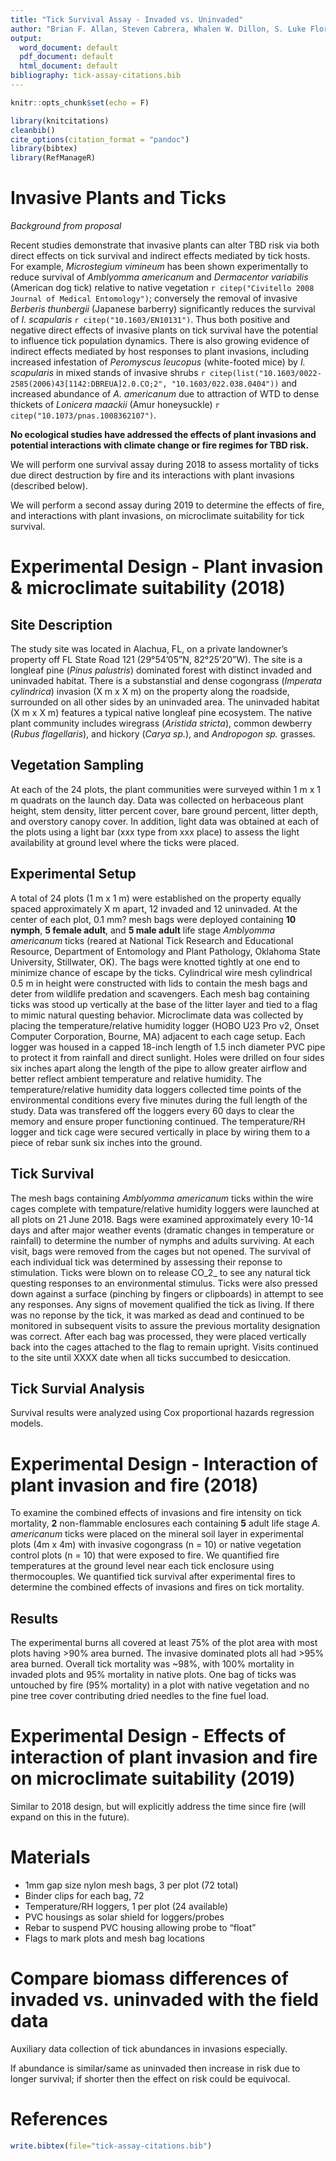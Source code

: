 ```yaml
---
title: "Tick Survival Assay - Invaded vs. Uninvaded"
author: "Brian F. Allan, Steven Cabrera, Whalen W. Dillon, S. Luke Flory, Allison Gardner, Drew T. Hiatt"
output:
  word_document: default
  pdf_document: default
  html_document: default
bibliography: tick-assay-citations.bib
---
```


```r

knitr::opts_chunk$set(echo = F)

```

```r

library(knitcitations)
cleanbib()   
cite_options(citation_format = "pandoc")
library(bibtex)
library(RefManageR)

```

# Invasive Plants and Ticks 

*Background from proposal*  

Recent studies demonstrate that invasive plants can alter TBD risk via both direct effects on tick survival and indirect effects mediated by tick hosts. For example, *Microstegium vimineum* has been shown experimentally to reduce survival of *Amblyomma americanum* and *Dermacentor variabilis* (American dog tick) relative to native vegetation `r citep("Civitello 2008 Journal of Medical Entomology")`; conversely the removal of invasive *Berberis thunbergii* (Japanese barberry) significantly reduces the survival of *I. scapularis* `r citep("10.1603/EN10131")`. Thus both positive and negative direct effects of invasive plants on tick survival have the potential to influence tick population dynamics. There is also growing evidence of indirect effects mediated by host responses to plant invasions, including increased infestation of *Peromyscus leucopus* (white-footed mice) by *I. scapularis* in mixed stands of invasive shrubs `r citep(list("10.1603/0022-2585(2006)43[1142:DBREUA]2.0.CO;2", "10.1603/022.038.0404"))` and increased abundance of *A. americanum* due to attraction of WTD to dense thickets of *Lonicera maackii* (Amur honeysuckle) `r citep("10.1073/pnas.1008362107")`.

**No ecological studies have addressed the effects of plant invasions and potential interactions with climate change or fire regimes for TBD risk.**

We will perform one survival assay during 2018 to assess mortality of ticks due direct destruction by fire and its interactions with plant invasions (described below).

We will perform a second assay during 2019 to determine the effects of fire, and interactions with plant invasions, on microclimate suitability for tick survival.


# Experimental Design - Plant invasion & microclimate suitability (2018)

## Site Description

The study site was located in Alachua, FL, on a private landowner's property off FL State Road 121 (29°54'05"N, 82°25'20"W). The site is a longleaf pine (*Pinus palustris*) dominated forest with distinct invaded and uninvaded habitat. There is a substanstial and dense cogongrass (*Imperata cylindrica*) invasion (X m x X m) on the property along the roadside, surrounded on all other sides by an uninvaded area. The uninvaded habitat (X m x X m) features a typical native longleaf pine ecosystem. The native plant community includes wiregrass (*Aristida stricta*), common dewberry (*Rubus flagellaris*), and hickory (*Carya sp.*), and *Andropogon sp.* grasses.

## Vegetation Sampling

At each of the 24 plots, the plant communities were surveyed within 1 m x 1 m quadrats on the launch day. Data was collected on herbaceous plant height, stem density, litter percent cover, bare ground percent, litter depth, and overstory canopy cover. In addition, light data was obtained at each of the plots using a light bar (xxx type from xxx place) to assess the light availability at ground level where the ticks were placed. 

## Experimental Setup

A total of 24 plots (1 m x 1 m) were established on the property equally spaced approximately X m apart, 12 invaded and 12 uninvaded. At the center of each plot, 0.1 mm? mesh bags were deployed containing **10 nymph**, **5 female adult**, and **5 male adult** life stage *Amblyomma americanum* ticks (reared at National Tick Research and Educational Resource, Department of Entomology and Plant Pathology, Oklahoma State University, Stillwater, OK). The bags were knotted tightly at one end to minimize chance of escape by the ticks. Cylindrical wire mesh cylindrical 0.5 m in height were constructed with lids to contain the mesh bags and deter from wildlife predation and scavengers. Each mesh bag containing ticks was stood up vertically at the base of the litter layer and tied to a flag to mimic natural questing behavior. Microclimate data was collected by placing the temperature/relative humidity logger (HOBO U23 Pro v2, Onset Computer Corporation, Bourne, MA) adjacent to each cage setup. Each logger was housed in a capped 18-inch length of 1.5 inch diameter PVC pipe to protect it from rainfall and direct sunlight. Holes were drilled on four sides six inches apart along the length of the pipe to allow greater airflow and better reflect ambient temperature and relative humidity. The temperature/relative humidity data loggers collected time points of the environmental conditions every five minutes during the full length of the study. Data was transfered off the loggers every 60 days to clear the memory and ensure proper functioning continued. The temperature/RH logger and tick cage were secured vertically in place by wiring them to a piece of rebar sunk six inches into the ground.

## Tick Survival

The mesh bags containing *Amblyomma americanum* ticks within the wire cages complete with tempature/relative humidity loggers were launched at all plots on 21 June 2018. Bags were examined approximately every 10-14 days and after major weather events (dramatic changes in temperature or rainfall) to determine the number of nymphs and adults surviving. At each visit, bags were removed from the cages but not opened. The survival of each individual tick was determined by assessing their reponse to stimulation. Ticks were blown on to release CO_2_ to see any natural tick questing responses to an environmental stimulus. Ticks were also pressed down against a surface (pinching by fingers or clipboards) in attempt to see any responses. Any signs of movement qualified the tick as living. If there was no reponse by the tick, it was marked as dead and continued to be monitored in subsequent visits to assure the previous mortality designation was correct. After each bag was processed, they were placed vertically back into the cages attached to the flag to remain upright. Visits continued to the site until XXXX date when all ticks succumbed to desiccation.

## Tick Survial Analysis

Survival results were analyzed using Cox proportional hazards regression models.


# Experimental Design - Interaction of plant invasion and fire (2018)

To examine the combined effects of invasions and fire intensity on tick mortality, **2** non-flammable enclosures each containing **5** adult life stage *A. americanum* ticks were placed on the mineral soil layer in experimental plots (4m x 4m) with invasive cogongrass (n = 10) or native vegetation control plots (n = 10) that were exposed to fire. We quantified fire temperatures at the ground level near each tick enclosure using thermocouples. We quantified tick survival after experimental fires to determine the combined effects of invasions and fires on tick mortality.

## Results

The experimental burns all covered at least 75% of the plot area with most plots having >90% area burned. The invasive dominated plots all had >95% area burned. Overall tick mortality was ~98%, with 100% mortality in invaded plots and 95% mortality in native plots. One bag of ticks was untouched by fire (95% mortality) in a plot with native vegetation and no pine tree cover contributing dried needles to the fine fuel load.


# Experimental Design - Effects of interaction of plant invasion and fire on microclimate suitability (2019)

Similar to 2018 design, but will explicitly address the time since fire (will expand on this in the future).

# Materials

- 1mm gap size nylon mesh bags, 3 per plot (72 total)
- Binder clips for each bag, 72
- Temperature/RH loggers, 1 per plot (24 available)
- PVC housings as solar shield for loggers/probes
- Rebar to suspend PVC housing allowing probe to "float"
- Flags to mark plots and mesh bag locations


# Compare biomass differences of invaded vs. uninvaded with the field data
Auxiliary data collection of tick abundances in invasions especially. 

If abundance is similar/same as uninvaded then increase in risk due to longer survival; if shorter then the effect on risk could be equivocal.


# References
```r
write.bibtex(file="tick-assay-citations.bib")
```